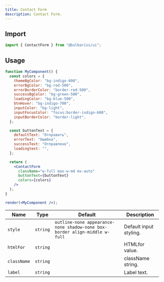 ```yaml
---
title: Contact Form
description: Contact Form.
---
```


## Import

```js lineNumbers=true
import { ContactForm } from "@bulbariss/ui";
```

## Usage

```jsx lineNumbers=true live=true
function MyComponent() {
  const colors = {
    themeBgColor: "bg-indigo-600",
    errorBgColor: "bg-red-500",
    errorBorderColor: "border-red-500",
    successBgColor: "bg-green-500",
    loadingColor: "bg-blue-500",
    btnHover: "bg-indigo-700",
    inputColor: "bg-light",
    inputFocusColor: "focus:border-indigo-600",
    inputBorderColor: "border-light",
  };

  const buttonText = {
    defaultText: "Отправить",
    errorText: "Ошибка",
    successText: "Отправлено",
    loadingtext: "",
  };

  return (
    <ContactForm
      className="w-full max-w-md mx-auto"
      buttonText={buttonText}
      colors={colors}
    />
  );
}

render(<MyComponent />);
```

| Name        | Type     | Default                                                                   | Description            |
| ----------- | -------- | ------------------------------------------------------------------------- | ---------------------- |
| `style`     | `string` | `outline-none appearance-none shadow-none box-border align-middle w-full` | Default input styling. |
| `htmlFor`   | `string` |                                                                           | HTMLfor value.         |
| `className` | `string` |                                                                           | className string.      |
| `label`     | `string` |                                                                           | Label text.            |
